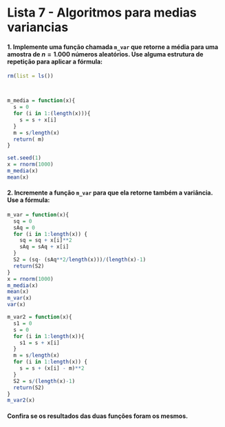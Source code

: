 # Lista 7 - Algoritmos para medias variancias


#### 1. Implemente uma função chamada `m_var` que retorne a média para uma amostra de $n = 1.000$ números aleatórios. Use alguma estrutura de repetição para aplicar a fórmula:   

```r
rm(list = ls())



m_media = function(x){
  s = 0
  for (i in 1:(length(x))){
    s = s + x[i]
  }
  m = s/length(x)
  return( m)
}

set.seed(1)
x = rnorm(1000)
m_media(x)
mean(x)

```

#### 2. Incremente a função `m_var` para que ela retorne também a variância. Use a fórmula:  

```r

m_var = function(x){
  sq = 0
  sAq = 0
  for (i in 1:length(x)) {
    sq = sq + x[i]**2
    sAq = sAq + x[i]  
  }
  S2 = (sq- (sAq**2/length(x)))/(length(x)-1)
  return(S2)
}
x = rnorm(1000)
m_media(x)
mean(x)
m_var(x)
var(x)

m_var2 = function(x){
  s1 = 0
  s = 0
  for (i in 1:length(x)){
    s1 = s + x[i]
  }
  m = s/length(x)
  for (i in 1:length(x)) {
    s = s + (x[i] - m)**2
  }
  S2 = s/(length(x)-1)
  return(S2)
}
m_var2(x)

```

#### Confira se os resultados das duas funções foram os mesmos.  
